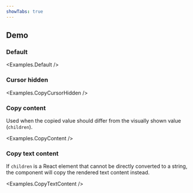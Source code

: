 ```yaml
---
showTabs: true
---
```



## Demo

### Default

<Examples.Default />

### Cursor hidden

<Examples.CopyCursorHidden />

### Copy content

Used when the copied value should differ from the visually shown value (`children`).

<Examples.CopyContent />

### Copy text content

If `children` is a React element that cannot be directly converted to a string, the component will copy the rendered text content instead.

<Examples.CopyTextContent />
